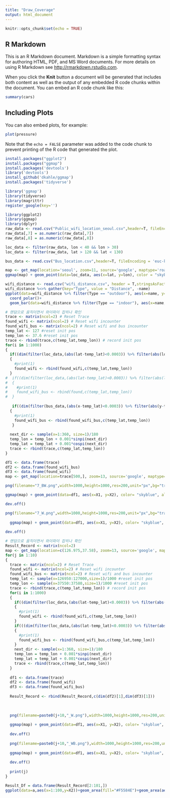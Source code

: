 ```yaml
---
title: "Draw_Coverage"
output: html_document
---
```


```r
knitr::opts_chunk$set(echo = TRUE)
```

## R Markdown

This is an R Markdown document. Markdown is a simple formatting syntax for authoring HTML, PDF, and MS Word documents. For more details on using R Markdown see <http://rmarkdown.rstudio.com>.

When you click the **Knit** button a document will be generated that includes both content as well as the output of any embedded R code chunks within the document. You can embed an R code chunk like this:

```r
summary(cars)
```

## Including Plots

You can also embed plots, for example:

```r
plot(pressure)
```

Note that the `echo = FALSE` parameter was added to the code chunk to prevent printing of the R code that generated the plot.


```r
install.packages("ggplot2")
install.packages("ggmap")
install.packages('devtools')
library('devtools')
install_github('dkahle/ggmap')
install.packages('tidyverse')
```

```r
library('ggmap')
library(tidyverse)
library(magrittr)
register_google(key='')

```

```r
library(ggplot2)
library(ggmap)
library(dplyr)
raw_data <- read.csv("Public_wifi_location_seoul.csv",header=T, fileEncoding = 'euc-kr',encoding = 'utf-8') 
raw_data[,7] = as.numeric(raw_data[,7])
raw_data[,8] = as.numeric(raw_data[,8])

loc_data <- filter(raw_data, lon < 40 && lon > 30)
loc_data <- filter(raw_data, lat > 120 && lat < 130)

bus_data <- read.csv("Bus_location.csv",header=T, fileEncoding = 'euc-kr',encoding = 'utf-8') 

```



```r
map <- get_map(location='seoul', zoom=11, source='google', maptype='roadmap',color="bw")
ggmap(map) + geom_point(data=loc_data, aes(x=lat, y=lon), color = "skyblue", alpha = 0.5, size=0.1) + geom_point(data=bus_data, aes(x=x, y=y), color = "red", alpha = 0.1, size=0.1)
```
```r
wifi_distance <- read.csv("wifi_distance.csv", header = T,stringsAsFactors=F)
wifi_distance %<>% gather(key="Type", value = "Distance", -name)
ggplot(data=wifi_distance %>% filter(Type == "outdoor"), aes(x=name, y=Distance, fill=Type))+geom_bar(width = 1, stat = "identity", position = "stack", colour = "black") +
  coord_polar()+
  geom_bar(data=wifi_distance %>% filter(Type == "indoor"), aes(x=name, y=Distance, fill=Type),width = 1, stat = "identity", position = "stack", colour = "black")
```


```r
# 랜덤으로 움직이면서 와이파이 잡히나 확인
trace <- matrix(ncol=2) # Reset Trace
found_wifi <- matrix(ncol=2) # Reset wifi incounter
found_wifi_bus <- matrix(ncol=2) # Reset wifi and bus incounter
temp_lat <- 127 #reset init pos
temp_lon <- 37.6 #reset init pos
trace <- rbind(trace,c(temp_lat,temp_lon)) # record init pos
for(i in 1:1000)
{
  if((dim(filter(loc_data,(abs(lat-temp_lat)<0.0003)) %>% filter(abs(lon-temp_lon)<0.0003))[1] != 0))
  {
    #print(1)
    found_wifi <- rbind(found_wifi,c(temp_lat,temp_lon))
  }
#  if((dim(filter(loc_data,(abs(lat-temp_lat)<0.0003)) %>% filter(abs(lon-temp_lon)<0.0003))[1] != 0) |     #(dim(filter(bus_data,(abs(x-temp_lat)<0.0003)) %>% filter(abs(y-temp_lon)<0.0003))[1] != 0))
#  {
#    #print(1)
#    found_wifi_bus <- rbind(found,c(temp_lat,temp_lon))
#  }
  
   if((dim(filter(bus_data,(abs(x-temp_lat)<0.0003)) %>% filter(abs(y-temp_lon)<0.0003))[1] != 0))
  {
    #print(1)
    found_wifi_bus <- rbind(found_wifi_bus,c(temp_lat,temp_lon))
   }
  
  next_dir <- sample(x=1:360, size=1)/180
  temp_lon = temp_lon + 0.001*sinpi(next_dir)
  temp_lat = temp_lat + 0.001*cospi(next_dir)
  trace <- rbind(trace,c(temp_lat,temp_lon))
}
```

```r
df1 <- data.frame(trace)
df2 <- data.frame(found_wifi_bus)
df3 <- data.frame(found_wifi)
map <- get_map(location=trace[500,], zoom=13, source='google', maptype='roadmap', color="bw")

png(filename="7_BW.png",width=1000,height=1000,res=200,unit="px",bg="transparent")

ggmap(map) + geom_point(data=df1, aes(x=X1, y=X2), color= "skyblue", alpha = 1, size=0.5) + geom_point(data=df2, aes(x=X1, y=X2), color = "red", alpha = 1, size=0.5) + geom_point(data=loc_data, aes(x=lat, y=lon), color = "Purple", alpha = 0.1, size=0.5) + geom_point(data=bus_data, aes(x=x, y=y), color = "orange", alpha = 0.5, size=0.5)

dev.off()

png(filename="7_W.png",width=1000,height=1000,res=200,unit="px",bg="transparent")
  
  ggmap(map) + geom_point(data=df1, aes(x=X1, y=X2), color= "skyblue", alpha = 1, size=0.5) + geom_point(data=df3, aes(x=X1, y=X2), color = "red", alpha = 1, size=0.5) + geom_point(data=loc_data, aes(x=lat, y=lon), color = "Purple", alpha = 0.5, size=0.5)
  
dev.off()
```
```r
# 랜덤으로 움직이면서 와이파이 잡히나 확인
Result_Record <- matrix(ncol=2)
map <- get_map(location=c(126.975,37.58), zoom=13, source='google', maptype='roadmap',color="bw")
for(j in 1:10)
{
  trace <- matrix(ncol=2) # Reset Trace
  found_wifi <- matrix(ncol=2) # Reset wifi incounter
  found_wifi_bus <- matrix(ncol=2) # Reset wifi and bus incounter
  temp_lat <- sample(x=126950:127000,size=1)/1000 #reset init pos
  temp_lon <- sample(x=37550:37580,size=1)/1000 #reset init pos
  trace <- rbind(trace,c(temp_lat,temp_lon)) # record init pos
  for(i in 1:1000)
  {
    if((dim(filter(loc_data,(abs(lat-temp_lat)<0.0003)) %>% filter(abs(lon-temp_lon)<0.0003))[1] != 0))
    {
      #print(1)
      found_wifi <- rbind(found_wifi,c(temp_lat,temp_lon))
    }
    if(((dim(filter(loc_data,(abs(lat-temp_lat)<0.0003)) %>% filter(abs(lon-temp_lon)<0.0003))[1] != 0)) | ((dim(filter(bus_data,(abs(x-temp_lat)<0.0003)) %>% filter(abs(y-temp_lon)<0.0003))[1] != 0)))
    {
      #print(1)
      found_wifi_bus <- rbind(found_wifi_bus,c(temp_lat,temp_lon))
    }
    next_dir <- sample(x=1:360, size=1)/180
    temp_lon = temp_lon + 0.001*sinpi(next_dir)
    temp_lat = temp_lat + 0.001*cospi(next_dir)
    trace <- rbind(trace,c(temp_lat,temp_lon))
  }
  
  df1 <- data.frame(trace)
  df2 <- data.frame(found_wifi)
  df3 <- data.frame(found_wifi_bus)
  
  Result_Record <- rbind(Result_Record,c(dim(df2)[1],dim(df3)[1]))
  
  
  
  png(filename=paste0(j+10,"_W.png"),width=1000,height=1000,res=200,unit="px",bg="transparent")
  
  ggmap(map) + geom_point(data=df1, aes(x=X1, y=X2), color= "skyblue", alpha = 1, size=0.5) + geom_point(data=df2, aes(x=X1, y=X2), color = "red", alpha = 1, size=0.5) + geom_point(data=loc_data, aes(x=lat, y=lon), color = "Purple", alpha = 0.05, size=0.5)
  
  dev.off()
  
  png(filename=paste0(j+10,"_WB.png"),width=1000,height=1000,res=200,unit="px",bg="transparent")
  
  ggmap(map) + geom_point(data=df1, aes(x=X1, y=X2), color= "skyblue", alpha = 1, size=0.5) + geom_point(data=df3, aes(x=X1, y=X2), color = "red", alpha = 1, size=0.5) + geom_point(data=loc_data, aes(x=lat, y=lon), color = "Purple", alpha = 0.05, size=0.5) + geom_point(data=bus_data, aes(x=x, y=y), color = "orange", alpha = 0.5, size=0.5)
  
  dev.off()
  
  print(j)
}

```

```r
Result_Df = data.frame(Result_Record[2:101,])
ggplot(data=a,aes(x=1:100,y=X2))+geom_area(fill="#F5584E")+geom_area(aes(x=1:100,y=X1),fill="#1E4E79")+theme_bw()

```

